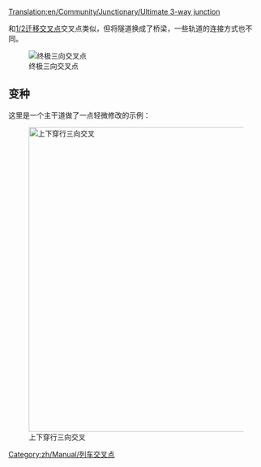 [[Translation:en/Community/Junctionary/Ultimate 3-way junction]]
{{zh/Manual/Junctions/导航菜单}}

和[[zh/Manual/社区/交叉点/二分之一迁移型交叉点|1/2迁移交叉点]]交叉点类似，但将隧道换成了桥梁，一些轨道的连接方式也不同。

[[File:en/Community/Junctionary/Ultimate 3way junction.png|frame|none|终极三向交叉点]]

{{zh/社区/交叉点/交叉点评价指标|平均|2|1|0|3|1|1|1|1|0|0|0||抛锚列车影响一条线路。|

'''优点'''
*速度快。
*高流量承载。
*很难发生堵塞。
*占用空间小。
*没有急转弯道，适用于任意长度的列车。
*列车转向的等待区域提供了足够大的空间。

'''缺点'''
*隧道导致的信号灯间距问题 （将隧道数量加倍可以缓解，但是会至少增加2x2的格子空间，还会增加建造难度）

'''技巧'''
*优先建造“短对角线”轨道，轨道长度要等于你的最长列车的长度。
}}


==变种==
这里是一个主干道做了一点轻微修改的示例：

[[File:en/Community/Junctionary/3way-over-under.jpeg|none|thumb|600px|上下穿行三向交叉]]

{{zh/社区/交叉点/交叉点评价指标|平均|3|1|1|4|0|1|1|1|0|0|0||抛锚列车影响一条线路。|

'''优点'''
*高流量承载。

'''缺点'''
*速度慢，除非轨道为对角线建设。
*较于终极三向交叉点，更容易堵
*轨道间需要空出距离。
*急转弯道，除非轨道为对角线建设。
*列车转向的等待区域空间不够。
*桥梁和隧道导致的信号灯间距。
*桥梁会降低高速磁悬浮列车的速度。
}}

[[Category:zh/Manual/列车交叉点]]